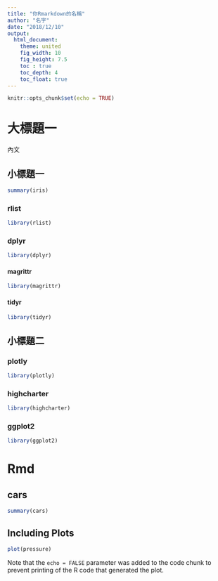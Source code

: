 ---
title: "你Rmarkdown的名稱"
author: "名字"
date: "2018/12/10"
output:
  html_document:
    theme: united
    fig_width: 10
    fig_height: 7.5
    toc : true
    toc_depth: 4
    toc_float: true
---

```{r setup, include=FALSE}
knitr::opts_chunk$set(echo = TRUE)
```
# 大標題一

內文

## 小標題一

```{r iris}
summary(iris)
```

### rlist

```{r }
library(rlist)
```

### dplyr

```{r }
library(dplyr)
```

#### magrittr

```{r }
library(magrittr)
```

#### tidyr

```{r }
library(tidyr)
```

## 小標題二

### plotly

```{r }
library(plotly)
```

### highcharter

```{r }
library(highcharter)
```

### ggplot2

```{r }
library(ggplot2)
```

# Rmd

## cars
```{r cars}
summary(cars)
```

## Including Plots

```{r pressure, echo=FALSE}
plot(pressure)
```

Note that the `echo = FALSE` parameter was added to the code chunk to prevent printing of the R code that generated the plot.
